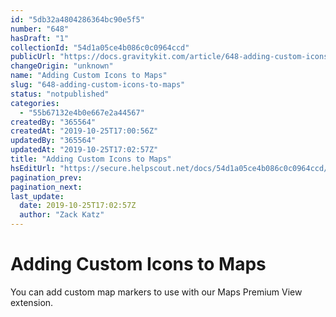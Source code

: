 ```yaml
---
id: "5db32a4804286364bc90e5f5"
number: "648"
hasDraft: "1"
collectionId: "54d1a05ce4b086c0c0964ccd"
publicUrl: "https://docs.gravitykit.com/article/648-adding-custom-icons-to-maps"
changeOrigin: "unknown"
name: "Adding Custom Icons to Maps"
slug: "648-adding-custom-icons-to-maps"
status: "notpublished"
categories: 
  - "55b67132e4b0e667e2a44567"
createdBy: "365564"
createdAt: "2019-10-25T17:00:56Z"
updatedBy: "365564"
updatedAt: "2019-10-25T17:02:57Z"
title: "Adding Custom Icons to Maps"
hsEditUrl: "https://secure.helpscout.net/docs/54d1a05ce4b086c0c0964ccd/article/5db32a4804286364bc90e5f5"
pagination_prev: 
pagination_next: 
last_update:
  date: 2019-10-25T17:02:57Z
  author: "Zack Katz"
---
```


# Adding Custom Icons to Maps

You can add custom map markers to use with our Maps Premium View extension.